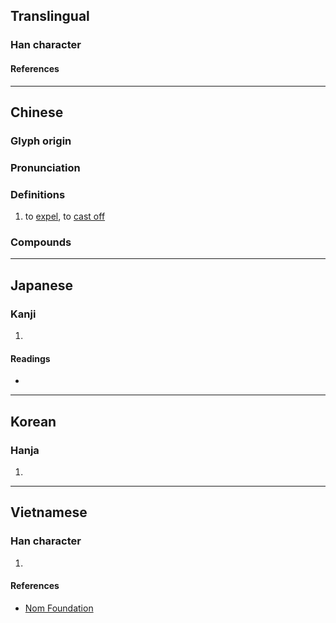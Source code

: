 {{also|屏}}
{{character info}}
{{character info|0xfa8f}}
==Translingual==

===Han character===
{{Han char|rn=64|rad=手|as=11|sn=14|four=57041|canj=QSTT,QSYJ,XQSYJ|ids=⿰扌屏(GHT),⿰扌屛(JK)}}

====References====
{{Han ref|kx=0449.250|dkj=12575|dj=0800.100|hdz=31926.010|uh=6452|ud=25682|bh=B4AC|bd=46252}}
{{Han ref|uh=FA8F}}

----

==Chinese==
{{zh-forms|ss=屏|alt=偋}}

===Glyph origin===
{{Han etym}}

===Pronunciation===
{{zh-pron
|m=bìng
|c=bing2,bing3
|h=pfs=piang/piâng
|md=
|mn=piaⁿ/phiaⁿ/piàⁿ
|w=
|mc=y
|oc=y
|cat=v
}}

===Definitions===
{{zh-hanzi}}

# to [[expel]], to [[cast off]]

===Compounds===
{{zh-der|摒棄|摒除|摒斥|摒掃}}

----

==Japanese==

===Kanji===
{{ja-kanji|grade=|rs=手11}}

# {{rfdef|ja|sort=手11}}

====Readings====
* {{ja-readings|on=へい,ひょう|kun=はらう}}

----

==Korean==

===Hanja===
{{ko-hanja|제거하다|제거할|병}}

# {{rfdef|ko|sort=手11}}

----

==Vietnamese==

===Han character===
{{vi-readings|rs=手11|readings=bính}}

# {{rfdef|vi|sort=手11}}

====References====
* [http://nomfoundation.org/common/nom_details.php?codepoint=6452 Nom Foundation]